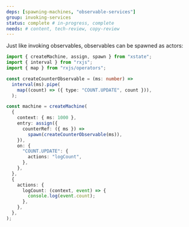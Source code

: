 ```yaml
---
deps: [spawning-machines, "observable-services"]
group: invoking-services
status: complete # in-progress, complete
needs: # content, tech-review, copy-review
---
```


Just like invoking observables, observables can be spawned as actors:

```ts twoslash
import { createMachine, assign, spawn } from "xstate";
import { interval } from "rxjs";
import { map } from "rxjs/operators";

const createCounterObservable = (ms: number) =>
  interval(ms).pipe(
    map((count) => ({ type: "COUNT.UPDATE", count })),
  );

const machine = createMachine(
  {
    context: { ms: 1000 },
    entry: assign({
      counterRef: ({ ms }) =>
        spawn(createCounterObservable(ms)),
    }),
    on: {
      "COUNT.UPDATE": {
        actions: "logCount",
      },
    },
  },
  {
    actions: {
      logCount: (context, event) => {
        console.log(event.count);
      },
    },
  },
);
```
